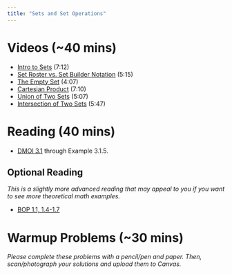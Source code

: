 ```yaml
---
title: "Sets and Set Operations"
---
```



# Videos (~40 mins)

- [Intro to Sets](https://youtu.be/B1v2-nGXNzs) (7:12)
- [Set Roster vs. Set Builder Notation](https://youtu.be/aTlR03t1dTQ) (5:15)
- [The Empty Set](https://youtu.be/GqvX4Fi0jbM) (4:07)
- [Cartesian Product](https://youtu.be/ufjEv-5nmcA) (7:10)
- [Union of Two Sets](https://youtu.be/EF3m9bSbtdI) (5:07)
- [Intersection of Two Sets](https://youtu.be/zEvQTK17xzY) (5:47)

# Reading (40 mins)

- [DMOI 3.1](https://discrete.openmathbooks.org/dmoi3/sec_propositional.html) through Example 3.1.5. 

 
## Optional Reading

*This is a slightly more advanced reading that may appeal to you if you want to see more theoretical math examples.*

- [BOP 1.1, 1.4-1.7](https://www.people.vcu.edu/~rhammack/BookOfProof/Main.pdf)
 
# Warmup Problems (~30 mins) 

*Please complete these problems with a pencil/pen and paper. Then, scan/photograph your solutions and upload them to Canvas.*
